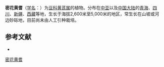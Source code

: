 {{Speciesbox
| name = 密花黄耆
| status = 
| status_system = 
| image =
| genus = Astragalus
| species = densiflorus
| authority = Kar. et Kir.
}}

'''密花黄耆'''（[[学名|学名]]：{{lang|la|''Astragalus densiflorus''}}）为[[豆科|豆科]][[黄芪属|黄芪属]]的植物。分布在[[中亚|中亚]]以及[[中国大陆|中国大陆]]的[[青海|青海]]、[[四川|四川]]、[[新疆|新疆]]、[[西藏|西藏]]等地，生长于海拔2,600米至5,000米的地区，常生长在山坡或河边砂砾地，目前尚未由人工引种栽培。

== 参考文献 ==
<div class="references-small">
* {{cite web| url =http://www.bioinfo.cn/db05/KmzwSpecies.php?action=view&id=15706| title =密花黄耆| work =《中国高等植物数据库全库》| publisher =中国科学院微生物研究所| author =昆明植物研究所| accessdate =2009-02-24| deadurl =yes| archiveurl =https://web.archive.org/web/20160305074935/http://www.bioinfo.cn/db05/KmzwSpecies.php?action=view&id=15706| archivedate =2016-03-05}}
</div>
{{Taxonbar|from=Q10953569}}

[[Category:黄芪属|密花黄耆]]


{{植物小作品}}